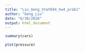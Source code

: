 ```yaml
---
title: "Liu_Geng_Stat694_hw4_prob1"
author: "Geng_Liu"
date: "6/30/2020"
output: html_document
---
```

```r
summary(cars)
```



```r
plot(pressure)
```


